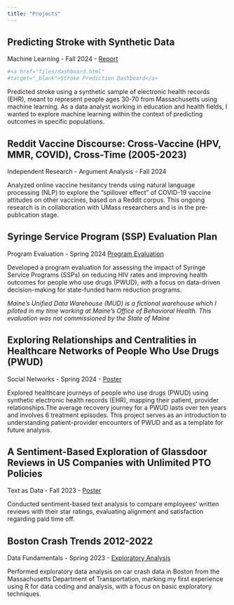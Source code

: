 ```yaml
---
title: "Projects"
---
```


## Predicting Stroke with Synthetic Data
Machine Learning - Fall 2024 - <a href="files/Predicting_Stroke_Report_2024.pdf"
target="_blank">Report</a>

```r
#<a href="files/dashboard.html"
#target="_blank">Stroke Prediction Dashboard</a>
```

Predicted stroke using a synthetic sample of electronic health records (EHR), meant to represent people ages 30-70 from Massachusetts using machine learning. As a data analyst working in education and health fields, I wanted to explore machine learning within the context of predicting outcomes in specific populations. 

## Reddit Vaccine Discourse: Cross-Vaccine (HPV, MMR, COVID), Cross-Time (2005-2023)
Independent Research - Argument Analysis - Fall 2024 

Analyzed online vaccine hesitancy trends using natural language processing (NLP) to explore the "spillover effect" of COVID-19 vaccine attitudes on other vaccines, based on a Reddit corpus. This ongoing research is in collaboration with UMass researchers and is in the pre-publication stage.

## Syringe Service Program (SSP) Evaluation Plan
Program Evaluation - Spring 2024 <a href="files/SSP Evaluation Plan.pdf"
target="_blank">Program Evaluation</a>

Developed a program evaluation for assessing the impact of Syringe Service Programs (SSPs) on reducing HIV rates and improving health outcomes for people who use drugs (PWUD), with a focus on data-driven decision-making for state-funded harm reduction programs.

*Maine’s Unified Data Warehouse (MUD) is a fictional warehouse which I piloted in my time working at Maine's Office of Behavioral Health. This evaluation was not commissioned by the State of Maine*

## Exploring Relationships and Centralities in Healthcare Networks of People Who Use Drugs (PWUD)
Social Networks - Spring 2024 -  <a href="files/Sue-Ellen_Duffy_SN_Spring_2024.svg"
target="_blank">Poster</a>

Explored healthcare journeys of people who use drugs (PWUD) using synthetic electronic health records (EHR), mapping their patient, provider relationships.The average recovery journey for a PWUD lasts over ten years and involves 6 treatment episodes. This project serves as an introduction to understanding patient-provider encounters of PWUD and as a template for future analysis.

## A Sentiment-Based Exploration of Glassdoor Reviews in US Companies with Unlimited PTO Policies
Text as Data - Fall 2023 - <a href="files/Sue-Ellen_Duffy_TAD_Fall_2023.svg"
target="_blank">Poster</a>

Conducted sentiment-based text analysis to compare employees' written reviews with their star ratings, evaluating alignment and satisfaction regarding paid time off.

## Boston Crash Trends 2012-2022
Data Fundamentals - Spring 2023 - <a href="https://dacss.github.io/601_Spring_2023/posts/Sue-EllenDuffy_Final_Project.html" 
target="_blank">Exploratory Analysis</a>

Performed exploratory data analysis on car crash data in Boston from the Massachusetts Department of Transportation, marking my first experience using R for data coding and analysis, with a focus on basic exploratory techniques.
